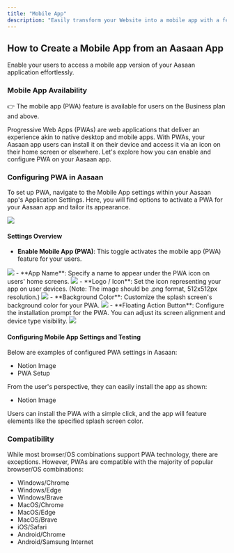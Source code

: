 ```yaml
---
title: "Mobile App"
description: "Easily transform your Website into a mobile app with a few simple steps"
---
```


## How to Create a Mobile App from an Aasaan App

Enable your users to access a mobile app version of your Aasaan application effortlessly.

### Mobile App Availability
👉
The mobile app (PWA) feature is available for users on the Business plan and above.

Progressive Web Apps (PWAs) are web applications that deliver an experience akin to native desktop and mobile apps. With PWAs, your Aasaan app users can install it on their device and access it via an icon on their home screen or elsewhere. Let's explore how you can enable and configure PWA on your Aasaan app.

### Configuring PWA in Aasaan
To set up PWA, navigate to the Mobile App settings within your Aasaan app's Application Settings. Here, you will find options to activate a PWA for your Aasaan app and tailor its appearance.

<Frame>
<img src="https://cdn.lightbooks-dev.io/docs/storefront/mobileapp/mobileapp-01.png" />
</Frame>

#### Settings Overview

- **Enable Mobile App (PWA)**: This toggle activates the mobile app (PWA) feature for your users.
<Frame>
<img src="https://cdn.lightbooks-dev.io/docs/storefront/mobileapp/mobileapp-02.png" />
</Frame>
- **App Name**: Specify a name to appear under the PWA icon on users' home screens.
<Frame>
<img src="https://cdn.lightbooks-dev.io/docs/storefront/mobileapp/mobileapp-03.png" />
</Frame>
- **Logo / Icon**: Set the icon representing your app on user devices. (Note: The image should be .png format, 512x512px resolution.)
<Frame>
<img src="https://cdn.lightbooks-dev.io/docs/storefront/mobileapp/mobileapp-04.png" />
</Frame>
- **Background Color**: Customize the splash screen's background color for your PWA.
<Frame>
<img src="https://cdn.lightbooks-dev.io/docs/storefront/mobileapp/mobileapp-05.png" />
</Frame>
- **Floating Action Button**: Configure the installation prompt for the PWA. You can adjust its screen alignment and device type visibility.
<Frame>
<img src="https://cdn.lightbooks-dev.io/docs/storefront/mobileapp/mobileapp-06.png" />
</Frame>

#### Configuring Mobile App Settings and Testing
Below are examples of configured PWA settings in Aasaan:

- Notion Image
- PWA Setup

From the user's perspective, they can easily install the app as shown:

- Notion Image

Users can install the PWA with a simple click, and the app will feature elements like the specified splash screen color.

### Compatibility
While most browser/OS combinations support PWA technology, there are exceptions. However, PWAs are compatible with the majority of popular browser/OS combinations:

- Windows/Chrome
- Windows/Edge
- Windows/Brave
- MacOS/Chrome
- MacOS/Edge
- MacOS/Brave
- iOS/Safari
- Android/Chrome
- Android/Samsung Internet
